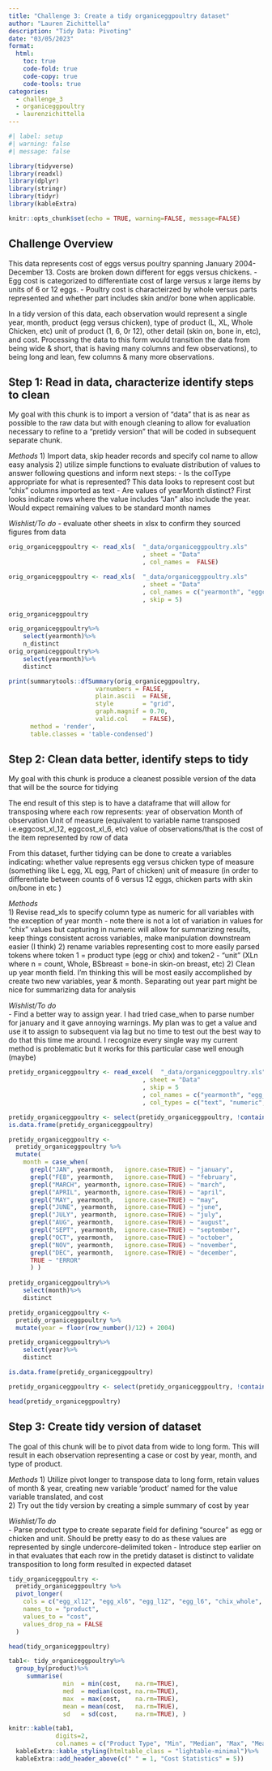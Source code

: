 ```yaml
---
title: "Challenge 3: Create a tidy organiceggpoultry dataset"
author: "Lauren Zichittella"
description: "Tidy Data: Pivoting"
date: "03/05/2023"
format:
  html:
    toc: true
    code-fold: true
    code-copy: true
    code-tools: true
categories:
  - challenge_3 
  - organiceggpoultry
  - laurenzichittella 
---
```


```r
#| label: setup
#| warning: false
#| message: false

library(tidyverse)
library(readxl)
library(dplyr) 
library(stringr)
library(tidyr)
library(kableExtra)

knitr::opts_chunk$set(echo = TRUE, warning=FALSE, message=FALSE)
```

## Challenge Overview

This data represents cost of eggs versus poultry spanning January 2004- December 13. Costs are broken down different for eggs versus chickens. 
- Egg cost is categorized to differentiate cost of large versus x large items by units of 6 or 12 eggs. 
- Poultry cost is characteirzed by whole versus parts represented and whether part includes skin and/or bone when applicable. 

In a tidy version of this data, each observation would represent a single year, month, product (egg versus chicken), type of product (L, XL, Whole Chicken, etc) unit of product (1, 6, 0r 12), other detail (skin on, bone in, etc), and cost. Processing the data to this form would transition the data from being wide & short, that is having many columns and few observations), to being long and lean, few columns & many more observations. 



## Step 1: Read in data, characterize identify steps to clean

My goal with this chunk is to import a version of "data" that is as near as possible to the raw data but with enough cleaning to allow for evaluation necessary to refine to a "pretidy version" that will be coded in subsequent separate chunk.

*Methods*
1) Import data, skip header records and specify col name to allow easy analysis 
2) utilize simple functions to evaluate distribution of values to answer following questions and inform next steps:
- Is the colType appropriate for what is represented? This data looks to represent cost but "chix" columns imported as text
- Are values of yearMonth distinct? First looks indicate rows where the value includes "Jan" also include the year. Would expect remaining values to be standard month names 

*Wishlist/To do*
- evaluate other sheets in xlsx to confirm they sourced figures from data  

```r

orig_organiceggpoultry <- read_xls(  "_data/organiceggpoultry.xls"
                                     , sheet = "Data"
                                     , col_names =  FALSE)

orig_organiceggpoultry <- read_xls(  "_data/organiceggpoultry.xls"
                                     , sheet = "Data"
                                     , col_names = c("yearmonth", "eggcost_xl_12", "eggcost_xl_6", "eggcost_l_12", "eggcost_l_6", "delete", "chix_whole", "chix_boneskin_breast", "chix_bone_breast", "chix_whole_leg", "chix_thigh" ) 
                                     , skip = 5)

orig_organiceggpoultry

orig_organiceggpoultry%>%
    select(yearmonth)%>%
    n_distinct
orig_organiceggpoultry%>%
    select(yearmonth)%>%
    distinct

print(summarytools::dfSummary(orig_organiceggpoultry,
                        varnumbers = FALSE,
                        plain.ascii  = FALSE, 
                        style        = "grid", 
                        graph.magnif = 0.70, 
                        valid.col    = FALSE),
      method = 'render',
      table.classes = 'table-condensed')


```
## Step 2: Clean data better, identify steps to tidy  

My goal with this chunk is produce a cleanest possible version of the data that will be the source for tidying

The end result of this step is to have a dataframe that will allow for transposing where each row represents:
  year of observation
  Month of observation
  Unit of measure (equivalent to variable name transposed i.e.eggcost_xl_12, eggcost_xl_6, etc)
  value of observations/that is the cost of the item represented by row of data 
  
From this dataset, further tidying can be done to create a variables indicating:
  whether value represents egg versus chicken
  type of measure (something like L egg, XL egg, Part of chicken)
  unit of measure (in order to differentiate between counts of 6 versus 12 eggs, chicken parts with skin on/bone in etc  )  

*Methods*  
1) Revise read_xls to specify column type as numeric for all variables with the exception of year month
- note there is not a lot of variation in values for "chix" values but capturing in numeric will allow for summarizing results, keep things consistent across variables, make manipulation downstream easier (I think)
2) rename variables representing cost to more easily parsed tokens where token 1 = product type (egg or chix) and token2 - "unit" (XLn where n = count, Whole, BSbreast = bone-in skin-on breast, etc)
2) Clean up year month field. I'm thinking this will be most easily accomplished by create two new variables, year & month. Separating out year part might be nice for summarizing data for analysis  

*Wishlist/To do*  
- Find a better way to assign year. I had tried case_when to parse number for january and it gave annoying warnings. My plan was to get a value and use it to assign to subsequent via lag but no time to test out the best way to do that this time me around. I recognize every single way my current method is problematic but it works for this particular case well enough (maybe)

```r

pretidy_organiceggpoultry <- read_excel(  "_data/organiceggpoultry.xls"
                                     , sheet = "Data"
                                     , skip = 5
                                     , col_names = c("yearmonth", "egg_xl12", "egg_xl6", "egg_l12", "egg_l6", "delete", "chix_whole", "chix_bsbreast", "chix_bbreast", "chix_leg", "chix_thigh" ) 
                                     , col_types = c("text", "numeric", "numeric", "numeric", "numeric", "numeric", "numeric", "numeric", "numeric", "numeric", "numeric"))

pretidy_organiceggpoultry <- select(pretidy_organiceggpoultry, !contains("delete"))
is.data.frame(pretidy_organiceggpoultry)

pretidy_organiceggpoultry <-
  pretidy_organiceggpoultry %>% 
  mutate(
    month = case_when(
      grepl("JAN", yearmonth,   ignore.case=TRUE) ~ "january",
      grepl("FEB", yearmonth,   ignore.case=TRUE) ~ "february",  
      grepl("MARCH", yearmonth, ignore.case=TRUE) ~ "march",
      grepl("APRIL", yearmonth, ignore.case=TRUE) ~ "april",
      grepl("MAY", yearmonth,   ignore.case=TRUE) ~ "may",
      grepl("JUNE", yearmonth,  ignore.case=TRUE) ~ "june",
      grepl("JULY", yearmonth,  ignore.case=TRUE) ~ "july",
      grepl("AUG", yearmonth,   ignore.case=TRUE) ~ "august",
      grepl("SEPT", yearmonth,  ignore.case=TRUE) ~ "september",
      grepl("OCT", yearmonth,   ignore.case=TRUE) ~ "october",
      grepl("NOV", yearmonth,   ignore.case=TRUE) ~ "november",
      grepl("DEC", yearmonth,   ignore.case=TRUE) ~ "december",
      TRUE ~ "ERROR" 
      ) )
  
pretidy_organiceggpoultry%>%
    select(month)%>%
    distinct

pretidy_organiceggpoultry <-
  pretidy_organiceggpoultry %>% 
  mutate(year = floor(row_number()/12) + 2004)

pretidy_organiceggpoultry%>%
    select(year)%>%
    distinct

is.data.frame(pretidy_organiceggpoultry)

pretidy_organiceggpoultry <- select(pretidy_organiceggpoultry, !contains("yearmonth"))

head(pretidy_organiceggpoultry)

```
## Step 3: Create tidy version of dataset  

The goal of this chunk will be to pivot data from wide to long form. This will result in each observation representing a case or cost by year, month, and type of product. 

*Methods*
1) Utilize pivot longer to transpose data to long form, retain values of month & year, creating new variable 'product' named for the value variable translated, and cost  
2) Try out the tidy version by creating a simple summary of cost by year

*Wishlist/To do*  
- Parse product type to create separate field for defining "source" as egg or chicken and unit. Should be pretty easy to do as these values are represented by single undercore-delimited token
- Introduce step earlier on in that evaluates that each row in the pretidy dataset is distinct to validate transposition to long form resulted in expected dataset 

```r
tidy_organiceggpoultry <- 
  pretidy_organiceggpoultry %>%
  pivot_longer(
    cols = c("egg_xl12", "egg_xl6", "egg_l12", "egg_l6", "chix_whole", "chix_bsbreast", "chix_bbreast", "chix_leg", "chix_thigh" ), 
    names_to = "product",
    values_to = "cost",
    values_drop_na = FALSE    
  )

head(tidy_organiceggpoultry)

tab1<- tidy_organiceggpoultry%>%
  group_by(product)%>%
     summarise(
               min  = min(cost,    na.rm=TRUE), 
               med  = median(cost, na.rm=TRUE), 
               max  = max(cost,    na.rm=TRUE),                
               mean = mean(cost,   na.rm=TRUE),  
               sd   = sd(cost,     na.rm=TRUE), )

knitr::kable(tab1,
             digits=2,
             col.names = c("Product Type", "Min", "Median", "Max", "Mean", "Standard Deviation"))%>%
  kableExtra::kable_styling(htmltable_class = "lightable-minimal")%>%
  kableExtra::add_header_above(c(" " = 1, "Cost Statistics" = 5))
```